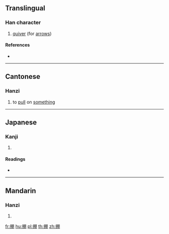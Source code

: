 ==Translingual==

===Han character===
{{Han char|rn=64|rad=手|as=08|sn=11|four=57020|canj=QBB|ids=⿰扌朋}}

# [[quiver]] (for [[arrow]]s)

====References====
* {{Han ref|kx=0439.030|dkj=12279|dj=0789.030|hdz=31902.030|uh=63A4|ud=25508|bh=D57C|bd=54652}}

----

==Cantonese==

===Hanzi===
{{yue-hanzi|jyut=[[bing1]], [[maang1]], [[mang1]], [[mang3]]|y=bing1, maang1, mang1, mang3}}

# to [[pull]] on [[something]]

----

==Japanese==

===Kanji===
{{ja-kanji|grade=|rs=手08}}

# {{defn|lang=ja|sort=手08}}

====Readings====
* {{ja-readings|on=[[ひょう]] (hyō)|kun=[[ふた]] (futa)}}

----

==Mandarin==

===Hanzi===
{{cmn-hanzi|pin=[[bīng]] ([[bing1]])|wg=ping<sup>1</sup>}}

# {{defn|lang=cmn|sort=手08}}

[[fr:掤]]
[[hu:掤]]
[[pl:掤]]
[[th:掤]]
[[zh:掤]]